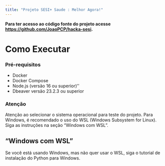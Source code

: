 ```yaml
---
title: "Projeto SESI+ Saude : Melhor Agora!"
---
```


**Para ter acesso ao código fonte do projeto acesse <https://github.com/JoaoPCP/hacka-sesi>.**

# Como Executar

::: {.callout-tip}
### Pré-requisitos
- Docker
- Docker Compose
- Node.js (versão 16 ou superior)''
- Dbeaver versão 23.2.3 ou superior

:::
::: {.callout-warning}
### Atenção
Atenção ao selecionar o sistema operacional para teste do projeto. Para Windows, é recomendado o uso do WSL (Windows Subsystem for Linux). Siga as instruções na seção "Windows com WSL".
::: 
## "Windows com WSL"
Se você está usando Windows, mas não quer usar o WSL, siga o tutorial de instalação do Python para Windows.
    
